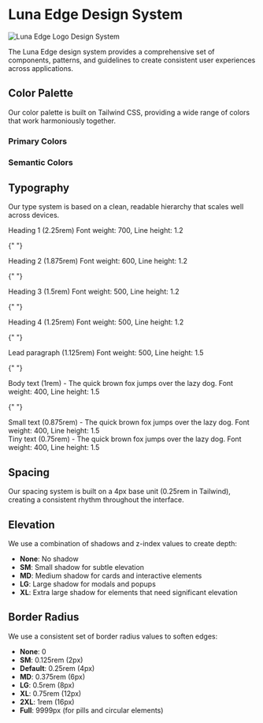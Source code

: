 
<Meta title="Design System/Theme" />

# Luna Edge Design System

<div className="flex items-center my-8">
  <img
    src="/src/assets/logos/LunaEdgeLogo.svg"
    alt="Luna Edge Logo"
    className="h-10 mr-3 brightness-0"
  />
  <Heading level="h1" variant="primary" weight="bold">
    Design System
  </Heading>
</div>

The Luna Edge design system provides a comprehensive set of components, patterns, and guidelines to create consistent user experiences across applications.

## Color Palette

Our color palette is built on Tailwind CSS, providing a wide range of colors that work harmoniously together.

### Primary Colors

<ColorPalette>
  <ColorItem
    title="Primary"
    subtitle="Indigo colors"
    colors={{
      50: "#eef2ff",
      100: "#e0e7ff",
      200: "#c7d2fe",
      300: "#a5b4fc",
      400: "#818cf8",
      500: "#6366f1",
      600: "#4f46e5",
      700: "#4338ca",
      800: "#3730a3",
      900: "#312e81",
      950: "#1e1b4b",
    }}
  />
  <ColorItem
    title="Gray"
    subtitle="Neutral colors"
    colors={{
      50: "#f8fafc",
      100: "#f1f5f9",
      200: "#e2e8f0",
      300: "#cbd5e1",
      400: "#94a3b8",
      500: "#64748b",
      600: "#475569",
      700: "#334155",
      800: "#1e293b",
      900: "#0f172a",
      950: "#020617",
    }}
  />
</ColorPalette>

### Semantic Colors

<ColorPalette>
  <ColorItem
    title="Success"
    subtitle="Green"
    colors={{
      light: "#bbf7d0",
      base: "#22c55e",
      dark: "#15803d",
    }}
  />
  <ColorItem
    title="Warning"
    subtitle="Yellow/Orange"
    colors={{
      light: "#fef08a",
      base: "#eab308",
      dark: "#854d0e",
    }}
  />
  <ColorItem
    title="Error"
    subtitle="Red"
    colors={{
      light: "#fecaca",
      base: "#ef4444",
      dark: "#b91c1c",
    }}
  />
  <ColorItem
    title="Info"
    subtitle="Blue"
    colors={{
      light: "#bae6fd",
      base: "#0ea5e9",
      dark: "#0369a1",
    }}
  />
</ColorPalette>

## Typography

Our type system is based on a clean, readable hierarchy that scales well across devices.

<div className="space-y-6 mt-8">
  <div>
    <Heading level="h1" variant="primary" weight="bold">
      Heading 1 (2.25rem)
    </Heading>
    <Text variant="tiny" color="muted" className="mt-1">
      Font weight: 700, Line height: 1.2
    </Text>
  </div>

{" "}

<div>
  <Heading level="h2" variant="primary" weight="semibold">
    Heading 2 (1.875rem)
  </Heading>
  <Text variant="tiny" color="muted" className="mt-1">
    Font weight: 600, Line height: 1.2
  </Text>
</div>

{" "}

<div>
  <Heading level="h3" variant="primary" weight="medium">
    Heading 3 (1.5rem)
  </Heading>
  <Text variant="tiny" color="muted" className="mt-1">
    Font weight: 500, Line height: 1.2
  </Text>
</div>

{" "}

<div>
  <Heading level="h4" variant="primary">
    Heading 4 (1.25rem)
  </Heading>
  <Text variant="tiny" color="muted" className="mt-1">
    Font weight: 500, Line height: 1.2
  </Text>
</div>

{" "}

<div>
  <Text variant="lead" weight="medium">
    Lead paragraph (1.125rem)
  </Text>
  <Text variant="tiny" color="muted" className="mt-1">
    Font weight: 500, Line height: 1.5
  </Text>
</div>

{" "}

<div>
  <Text variant="body">
    Body text (1rem) - The quick brown fox jumps over the lazy dog.
  </Text>
  <Text variant="tiny" color="muted" className="mt-1">
    Font weight: 400, Line height: 1.5
  </Text>
</div>

{" "}

<div>
  <Text variant="small">
    Small text (0.875rem) - The quick brown fox jumps over the lazy dog.
  </Text>
  <Text variant="tiny" color="muted" className="mt-1">
    Font weight: 400, Line height: 1.5
  </Text>
</div>

  <div>
    <Text variant="tiny">
      Tiny text (0.75rem) - The quick brown fox jumps over the lazy dog.
    </Text>
    <Text variant="tiny" color="muted" className="mt-1">
      Font weight: 400, Line height: 1.5
    </Text>
  </div>
</div>

## Spacing

Our spacing system is built on a 4px base unit (0.25rem in Tailwind), creating a consistent rhythm throughout the interface.

## Elevation

We use a combination of shadows and z-index values to create depth:

- **None**: No shadow
- **SM**: Small shadow for subtle elevation
- **MD**: Medium shadow for cards and interactive elements
- **LG**: Large shadow for modals and popups
- **XL**: Extra large shadow for elements that need significant elevation

## Border Radius

We use a consistent set of border radius values to soften edges:

- **None**: 0
- **SM**: 0.125rem (2px)
- **Default**: 0.25rem (4px)
- **MD**: 0.375rem (6px)
- **LG**: 0.5rem (8px)
- **XL**: 0.75rem (12px)
- **2XL**: 1rem (16px)
- **Full**: 9999px (for pills and circular elements)
